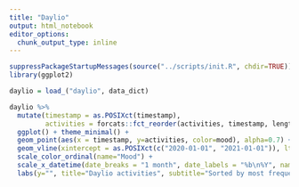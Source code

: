 ```yaml
---
title: "Daylio"
output: html_notebook
editor_options: 
  chunk_output_type: inline
---
```



```r
suppressPackageStartupMessages(source("../scripts/init.R", chdir=TRUE))
library(ggplot2)

daylio = load_("daylio", data_dict)

daylio %>% 
  mutate(timestamp = as.POSIXct(timestamp), 
         activities = forcats::fct_reorder(activities, timestamp, length)) %>% 
  ggplot() + theme_minimal() + 
  geom_point(aes(x = timestamp, y=activities, color=mood), alpha=0.7) + 
  geom_vline(xintercept = as.POSIXct(c("2020-01-01", "2021-01-01")), lty=2, col="grey") + 
  scale_color_ordinal(name="Mood") + 
  scale_x_datetime(date_breaks = "1 month", date_labels = "%b\n%Y", name="") +
  labs(y="", title="Daylio activities", subtitle="Sorted by most frequent")


```

